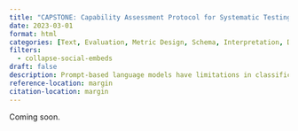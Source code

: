 ```yaml
---
title: "CAPSTONE: Capability Assessment Protocol for Systematic Testing Of Natural language models Expertise"
date: 2023-03-01
format: html
categories: [Text, Evaluation, Metric Design, Schema, Interpretation, Data Annotation, Foundation Models]
filters:
  - collapse-social-embeds
draft: false
description: Prompt-based language models have limitations in classification and often require users to test multiple prompts with varying temperatures to identify the best fit. A text annotation framework addresses this by introducing explicit prompt definition and validation, and can improve performance in labeling or retrieval tasks at scale.
reference-location: margin
citation-location: margin
---
```

Coming soon.